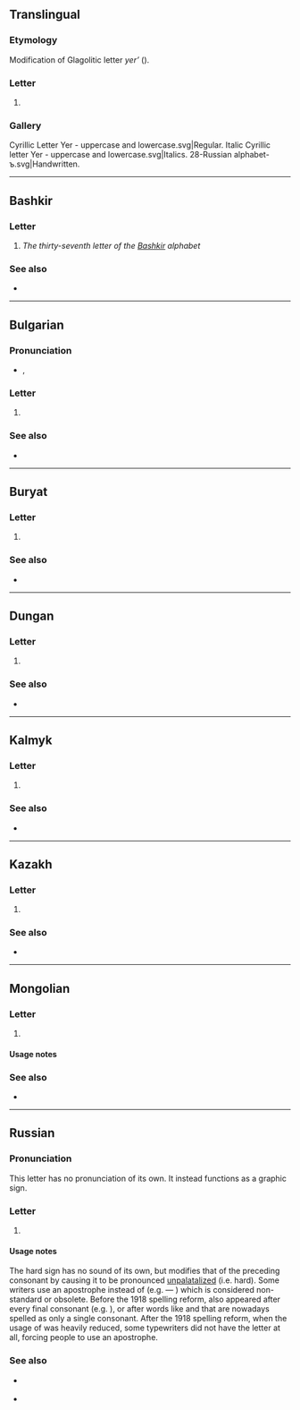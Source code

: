 {{also|ь|ѣ|Ъ|Ь}}
==Translingual==
{{character info}}
{{wp|Hard sign|ъ}}

===Etymology===
Modification of Glagolitic letter ''yer’'' ({{l|mul|sc=Glag|Ⱏ}}).

===Letter===
{{mul-letter}}

# {{Cyrl-def|mul|letter}}

===Gallery===
<gallery>
Cyrillic Letter Yer - uppercase and lowercase.svg|Regular.
Italic Cyrillic letter Yer - uppercase and lowercase.svg|Italics.
28-Russian alphabet-ъ.svg|Handwritten.
</gallery>

----

==Bashkir==

===Letter===
{{head|ba|letter|upper case|Ъ}}

# ''The thirty-seventh letter of the [[Bashkir]] alphabet''

===See also===
* {{list:Cyrillic script letters/ba}}

----

==Bulgarian==

===Pronunciation===
* {{bg-IPA}}, {{IPAchar|[ɤ̞]|lang=bg}}

===Letter===
{{head|bg|letter|lower case||upper case|Ъ}}

# {{Cyrl-def|bg|letter|27|ер голя́м}}

===See also===
* {{list:Cyrillic script letters/bg}}

----

==Buryat==

===Letter===
{{head|bua|letter|lower case||upper case|Ъ}}

# {{Cyrl-def|bua|letter|31}}

===See also===
* {{list:Cyrillic script letters/bua}}

----

==Dungan==

===Letter===
{{head|dng|letter|lower case||upper case|Ъ}}

# {{Cyrl-def|dng|letter|33}}

===See also===
* {{list:Cyrillic script letters/dng}}

----

==Kalmyk==

===Letter===
{{head|xal|letter|lower case||upper case|Ъ}}

# {{Cyrl-def|xal|letter|34}}

===See also===
* {{list:Cyrillic script letters/xal}}

----

==Kazakh==

===Letter===
{{head|kk|letter|lower case||upper case|Ъ}}

# {{Cyrl-def|kk|letter|36}}

===See also===
* {{list:Cyrillic script letters/kk}}

----

==Mongolian==

===Letter===
{{head|mn|letter|lower case||upper case|Ъ}}

# {{Cyrl-def|mn|letter|30}}

====Usage notes====
{{mn-ъ}}

===See also===
* {{list:Cyrillic script letters/mn}}

----

==Russian==

===Pronunciation===
This letter has no pronunciation of its own. It instead functions as a graphic sign.

===Letter===
{{head|ru|letter|lower case||upper case|Ъ|tr=-}}

# {{Cyrl-def|ru|letter|28|твёрдый знак}}

====Usage notes====
The hard sign has no sound of its own, but modifies that of the preceding consonant by causing it to be pronounced [[unpalatalized]] (i.e. hard). Some writers use an apostrophe instead of {{m|ru||ъ|tr=-}} (e.g. {{m|ru|съезд}} — {{m|ru||с'езд}}) which is considered non-standard or obsolete.
{{pb}}
Before the 1918 spelling reform, {{m|ru||ъ|tr=-}} also appeared after every final consonant (e.g. {{l|ru|грѣхъ||sin, fault}}), or after words like {{l|ru|въ||in, to}} and {{l|ru|съ||with}} that are nowadays spelled as only a single consonant. After the 1918 spelling reform, when the usage of {{m|ru||ъ|tr=-}} was heavily reduced, some typewriters did not have the letter at all, forcing people to use an apostrophe.

===See also===
* {{l|ru|ь}} {{q|soft sign}}
* {{list:Cyrillic script letters/ru}}